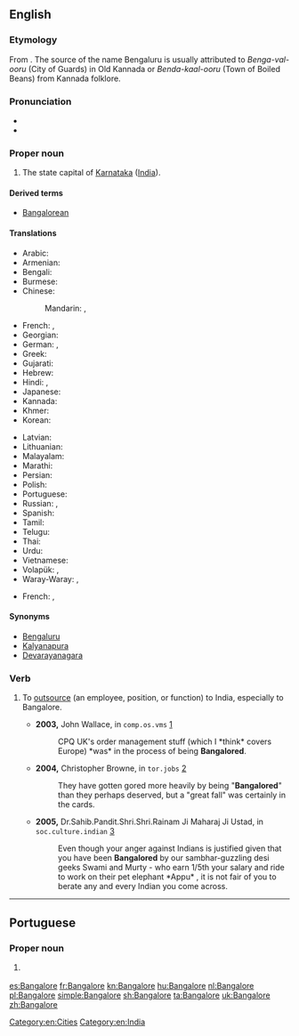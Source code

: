 ==English==
{{wikipedia}}

===Etymology===
From {{etyl|kn|en}} {{term|ಬೆಂಗಳೂರು|tr=beṅgaḷūru|lang=kn}}. The source of the name Bengaluru is usually attributed to ''Benga-val-ooru'' (City of Guards) in Old Kannada or ''Benda-kaal-ooru'' (Town of Boiled Beans) from Kannada folklore.

===Pronunciation===
* {{IPA|/ˈbæŋɡəlɔː(ɹ)/|lang=en}}
* {{rhymes|ɔː(r)|lang=en}}

===Proper noun===
{{en-proper noun}}

# The state capital of [[Karnataka]] ([[India]]).

====Derived terms====
* [[Bangalorean]]

====Translations====
{{trans-top|state capital of Karnataka, India}}
* Arabic: {{t|ar|بنغالور|m|tr=banghaluur}} <!-- [[ﺮﻮﻠﺎﻜﺬﺎﺒ]] ??? -->
* Armenian: {{t|hy|Բենգալուրու|tr=Bengaluru}}
* Bengali: {{t|bn|বেঙ্গালুরু|sc=Beng}}
* Burmese: {{t|my|ဗန်ဂလို|sc=Mymr}}
* Chinese:
*: Mandarin: {{t|cmn|班加羅爾|sc=Hani}}, {{t+|cmn|班加罗尔|tr=Bānjiāluó'ěr|sc=Hani}}
* French: {{t+|fr|Bangalore|m}}, {{t+|fr|Bengaluru|m}}
* Georgian: {{t|ka|ბენგალურუ|sc=Geor}}
* German: {{t|de|Bangalore|n}}, {{t|de|Bengaluru|n}}
* Greek: {{t|el|Μπανγκαλόρ|n|sc=Grek}}
* Gujarati: {{t|gu|બેંગલોર|sc=Gujr}}
* Hebrew: {{t|he|בנגלור}}
* Hindi: {{t|hi|बंगलूर|tr=baṅgalūr}}, {{t+|hi|बंगलोर|tr=baṅgalor}}
* Japanese: {{t|ja|バンガロール|tr=Bangarōru}}
* Kannada: {{t+|kn|ಬೆಂಗಳೂರು|tr=beṅgaḷūru|sc=Knda}}
* Khmer: {{t-needed|km}}
* Korean: {{t|ko|벵갈루루|tr=Benggalluru|sc=Hang}}
{{trans-mid}}
* Latvian: {{t-needed|lv}}
* Lithuanian: {{t-needed|lt}}
* Malayalam: {{t|ml|ബെംഗളൂരു|sc=Mlym}}
* Marathi: {{t|mr|बंगलोर|sc=Deva}}
* Persian: {{t|fa|بنگلور|tr=bangalor}}
* Polish: {{t|pl|Bangalur|m}}
* Portuguese: {{t|pt|Bangalore|f}}
* Russian: {{t|ru|Бангалор|m|tr=Bangalór}}, {{t|ru|Бенгалуру|m|tr=Bengalúru}}
* Spanish: {{t+|es|Bangalore|m}}
* Tamil: {{t|ta|பெங்களூர்}}
* Telugu: {{t|te|బెంగుళూరు}}
* Thai: {{t|th|บังคาลอร์|tr=bangkaalor|sc=Thai}}
* Urdu: {{t|ur|بنگلور}} <!-- [[ﺮﻮﻠﺎﻜﺬﺒ]] ??? -->
* Vietnamese: {{t|vi|Bengaluru}}
* Volapük: {{t|vo|Bangalore}}, {{t|vo|Bangaluru}}
* Waray-Waray: {{t|war|Bangalore}}, {{t|war|Bangaluru}}
{{trans-bottom}}

{{checktrans-top}}
* French: {{t-check|fr|Bengaluru}}, {{t-check|fr|Bangalore}}
{{trans-bottom}}

====Synonyms====
* [[Bengaluru]]
* [[Kalyanapura]] {{qualifier|former name}}
* [[Devarayanagara]] {{qualifier|former name}}

===Verb===
{{en-verb|Bangalor}}

# {{context|business|lang=en}} To [[outsource]] (an employee, position, or function) to India, especially to Bangalore.
#* '''2003,''' John Wallace, in <tt>comp.os.vms</tt> [http://groups.google.com/group/comp.os.vms/msg/ce77d22d1295d23f?dmode=source&hl=en]
#*: CPQ UK's order management stuff (which I *think* covers Europe) *was* in the process of being '''Bangalored'''.
#* '''2004,''' Christopher Browne, in <tt>tor.jobs</tt> [http://groups.google.com/group/tor.jobs/msg/15ded27663ed52bc?dmode=source&hl=en]
#*: They have gotten gored more heavily by being "'''Bangalored'''" than they perhaps deserved, but a "great fall" was certainly in the cards.
#* '''2005,''' Dr.Sahib.Pandit.Shri.Shri.Rainam Ji Maharaj Ji Ustad, in <tt>soc.culture.indian</tt> [http://groups.google.com/group/soc.culture.indian/msg/f44afa71b51ada83?dmode=source]
#*: Even though your anger against Indians is  justified given that you have been '''Bangalored''' by our sambhar-guzzling desi geeks Swami and Murty - who earn 1/5th your salary and ride to work on their pet elephant *Appu* , it is not fair of you to berate any and every Indian you come across.

[[Category:en:Cities]]
[[Category:en:India]]

----

==Portuguese==

===Proper noun===
{{pt-proper noun|f}}

# {{l/en|Bangalore}} {{gloss|state capital of Karnataka, India}}

[[es:Bangalore]]
[[fr:Bangalore]]
[[kn:Bangalore]]
[[hu:Bangalore]]
[[nl:Bangalore]]
[[pl:Bangalore]]
[[simple:Bangalore]]
[[sh:Bangalore]]
[[ta:Bangalore]]
[[uk:Bangalore]]
[[zh:Bangalore]]